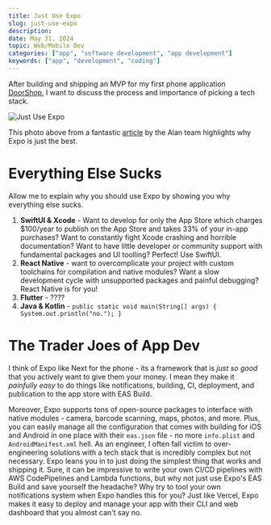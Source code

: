 ```yaml
---
title: Just Use Expo
slug: just-use-expo
description:
date: May 31, 2024
topic: Web/Mobile Dev
categories: ["app", "software development", "app development"]
keywords: ["app", "development", "coding"]
---
```


After building and shipping an MVP for my first phone application [DoorShop](https://apps.apple.com/us/app/doorshop/id6496682406), I want to discuss the process and importance of picking a tech stack.

![Just Use Expo](https://miro.medium.com/v2/resize:fit:1400/format:webp/1*ZGnT6ZkxnJBkWbUYqRdzeA.jpeg)

This photo above from a fantastic [article](https://medium.com/alan/our-journey-from-react-native-to-expo-for-mobile-app-development-at-alan-%EF%B8%8F-3b1569e8ab7c) by the Alan team highlights why Expo is just the best.

# Everything Else Sucks

Allow me to explain why you should use Expo by showing you why everything else sucks.

1. **SwiftUI & Xcode** - Want to develop for only the App Store which charges $100/year to publish on the App Store and takes 33% of your in-app purchases? Want to constantly
   fight Xcode crashing and horrible documentation? Want to have little developer or community support with fundamental packages and UI toolling? Perfect! Use SwiftUI.
1. **React Native** - want to overcomplicate your project with custom toolchains for compilation and native modules? Want a slow development cycle with unsupported
   packages and painful debugging? React Native is for you!
1. **Flutter** - ????
1. **Java & Kotlin** - `public static void main(String[] args) { System.out.println("no."); }`

# The Trader Joes of App Dev

I think of Expo like Next for the phone - its a framework that is _just so good_ that you actively want to give them your money. I mean they make it _painfully easy_
to do things like notifications, building, CI, deployment, and publication to the app store with EAS Build.

Moreover, Expo supports tons of open-source packages to interface with native modules - camera, barcode scanning, maps, photos, and more. Plus, you can easily manage
all the configuration that comes with building for iOS and Android in one place with their `eas.json` file - no more `info.plist` and `AndroidManifest.xml` hell.
As an engineer, I often fall victim to over-engineering solutions with a tech stack that is incredibly complex but not necessary. Expo leans you in to
just doing the simplest thing that works and shipping it. Sure, it can be impressive to write your own CI/CD pipelines with AWS CodePipelines and Lambda functions, but
why not just use Expo's EAS Build and save yourself the headache? Why try to tool your own notifications system when Expo handles this for you? Just like Vercel,
Expo makes it easy to deploy and manage your app with their CLI and web dashboard that you almost can't say no.
